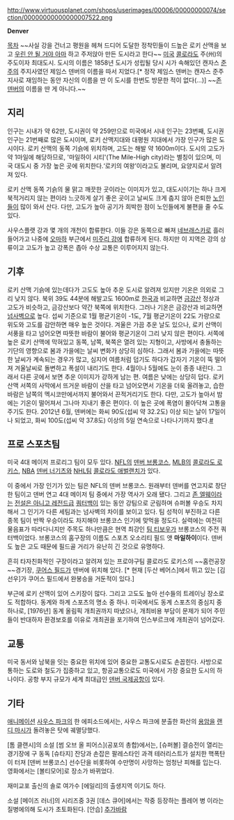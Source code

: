 http://www.virtuousplanet.com/shops/userimages/00006/00000000074/section/00000000000000007522.png

'''Denver'''

[[목차]]
~~사실 강을 건너고 평원을 헤쳐 드디어 도달한 정착민들이 드높은 로키 산맥을 보고 [[우린 안 될 거야 아마]] 하고 주저앉아 만든 도시라고 한다~~
[[미국]] [[콜로라도]] 주(州)의 주도이자 최대도시. 도시의 이름은 1858년  도시가 성립될 당시 시가 속해있던 캔자스 [[준주]]의 주지사였던 제임스 덴버의 이름을 따서 지었다.[* 정작 제임스 덴버는 캔자스 준주지사로 재임하는 동안 자신의 이름을 딴 이 도시를 한번도 방문한 적이 없다(...)] ~~[[존 덴버]]의 이름을 딴 게 아니다.~~ 

== 지리 ==

인구는 시내가 약 62만, 도시권이 약 259만으로 미국에서 시내 인구는 23번째, 도시권 인구는 21번째로 많은 도시이며, 로키 산맥지대와 대평원 지대에서 가장 인구가 많은 도시이다. 로키 산맥의 동쪽 기슭에 위치하며, 고도는 해발 약 1600m이다. 도시의 고도가 약 1마일에 해당하므로, '마일하이 시티'(The Mile-High city)라는 별칭이 있으며, 미국 대도시 중 가장 높은 곳에 위치한다.‘로키의 여왕’이라고도 불리며, 요양지로서 알려져 있다.

로키 산맥 동쪽 기슭의 물 맑고 깨끗한 곳이라는 이미지가 있고, 대도시이기는 하나 크게 북적거리지 않는 편이라 느긋하게 살기 좋은 곳이고 날씨도 크게 춥지 않아 은퇴한 [[노인]]들이 많이 와서 산다. 다만, 고도가 높아 공기가 희박한 점이 노인들에게 불편을 줄 수도 있다. 

사우스플랫 강과 몇 개의 개천이 합류한다. 이들 강은 동쪽으로 빠져 [[네브래스카]]로 흘러들어가고 나중에 [[오마하]] 부근에서 [[미주리 강]]에 합류하게 된다. 하지만 이 지역은 강의 상류이고 고도가 높고 강폭은 좁아 수상 교통은 이루어지지 않는다.

== 기후 ==
로키 산맥 기슭에 있는데다가 고도도 높아 추운 도시로 알려져 있지만 기온은 의외로 그리 낮지 않다. 북위 39도 44분에 해발고도 1600m로 [[한국]]과 비교하면 [[금강산]] 정상과 고도가 비슷하고, 금강산보다 약간 북쪽에 위치한다. 그러나 기온은 금강산과 비교하면 [[넘사벽]]으로 높다. 섭씨 기준으로 1월 평균기온이 -1도, 7월 평균기온이 22도 가량으로 위도와 고도를 감안하면 매우 높은 것이다. 겨울은 가끔 추운 날도 있으나, 로키 산맥이 서풍을 타고 넘어오면 따뜻한 바람이 불어와 평균기온이 그리 낮지 않은 편이다. 서쪽에 높은 로키 산맥에 막혀있고 동쪽, 남쪽, 북쪽은 열려 있는 지형이고, 사방에서 충돌하는 기단의 영향으로 봄과 가을에는 날씨 변화가 상당히 심하다. 그래서 봄과 가을에는 따뜻한 날씨가 계속되는 경우가 많고, 심지어 여름처럼 덥기도 하다가 갑자기 기온이 뚝 떨어져 겨울날씨로 돌변하고 폭설이 내리기도 한다. 4월이나 5월에도 눈이 종종 내린다. 그래서 다른 곳에서 보면 추운 이미지가 강하게 남는 편. 여름은 낮에는 상당히 덥다. 로키 산맥 서쪽의 사막에서 뜨거운 바람이 산을 타고 넘어오면서 기온을 더욱 올려놓고, 습한 바람은 남쪽의 멕시코만에서까지 불어와서 끈적거리기도 한다. 다만, 고도가 높아서 밤에는 기온이 떨어져서 그나마 지내기 좋은 편이다. 이 높은 곳에 폭염이 몰아닥쳐 고통을 주기도 한다. 2012년 6월, 덴버에는 화씨 90도(섭씨 약 32.2도) 이상 되는 날이 17일이나 되었고, 화씨 100도(섭씨 약 37.8도) 이상의 5일 연속으로 나타나기까지 했다.[http://news.naver.com/main/read.nhn?mode=LSD&mid=sec&sid1=104&oid=001&aid=0005672365 #]

== 프로 스포츠팀 ==
미국 4대 메이저 프로리그 팀이 모두 있다. [[NFL]]의 [[덴버 브롱코스]], [[MLB]]의 [[콜로라도 로키스]], [[NBA]] [[덴버 너기츠]]와 [[NHL]]팀 [[콜로라도 애벌랜치]]가 있다. 

이 중에서 가장 인기가 있는 팀은 NFL의 덴버 브롱코스. 원래부터 덴버를 연고지로 창단한 팀이고 덴버 연고 4대 메이저 팀 중에서 가장 역사가 오래 됐다. 그리고 [[존 엘웨이]]라는 [[전설은 아니고 레전드]]급 [[쿼터백]]이 있는 동안 강팀으로 군림하며 슈퍼볼 우승도 차지해서 그 인기가 다른 세팀과는 넘사벽의 차이를 보이고 있다. 팀 성적이 부진하고 다른 종목 팀이 반짝 우승이라도 차지해야 브롱코스 인기에 맞먹을 정도다. 실력에는 여전히 물음표가 따라다니지만 주목도 하나만큼은 현역 최강인 [[팀 티보우]]가 브롱코스의 주전 쿼터백이었다. 브롱코스의 홈구장의 이름도 스포츠 오소리티 필드 앳 '''마일하이'''이다. 덴버도 높은 고도 때문에 필드골 거리가 유난히 긴 것으로 유명하다. 

흔히 타자친화적인 구장이라고 알려져 있는 프로야구팀 콜로라도 로키스의  ~~홈런공장~~경기장, [[쿠어스 필드]]가 덴버에 위치해 있다. [* 현재 [두산 베어스]에서 뛰고 있는 [김선우]가 쿠어스 필드에서 완봉승을 거둔적이 있다.] 

부근에 로키 산맥이 있어 스키장이 많다. 그리고 고도도 높아 선수들의 트레이닝 장소로도 적합하다. 동계와 하계 스포츠의 명소 중 하나. 미국에서도 동계 스포츠의 중심지 중 하나로, [1976년] 동계 올림픽 개최권까지 따냈으나, 개최비용 부담이 문제가 되어 주민들이 반대하자 환경보호를 이유로 개최권을 포기하여 인스부르크에 개최권이 넘어갔다.

== 교통 ==
미국 동서와 남북을 잇는 중요한 위치에 있어 중요한 교통도시로도 손꼽힌다. 사방으로 통하는 도로와 철도가 집중하고 있고, 항공교통으로도 미국에서 가장 중요한 도시의 하나이다. 공항 부지 규모가 세계 최대급인 [[덴버 국제공항]]이 있다.

== 기타 ==
[[애니메이션]] [[사우스 파크]]의 한 에피소드에서는, 사우스 파크에 분출한 화산의 [[용암]]을 [[랜디 마시]]가 돌려놓은 탓에 궤멸당했다.

[톰 클랜시]의 소설 [썸 오브 올 피어스](공포의 총합)에서는, [슈퍼볼] 결승전이 열리는 경기장에 구 동독 [슈타지] 잔당과 손잡은 팔레스타인 과격 테러리스트가 설치한 핵폭탄이 터져 [덴버 브롱코스] 선수단을 비롯하여 수만명이 사망하는 엄청난 피해를 입는다. 영화에서는 [볼티모어]로 장소가 바뀌었다.

재미교포 
출신의 솔로 여가수 [에일리]의 출생지역 이기도 하다.

소설 [메이즈 러너]의 시리즈중 3권 [데스 큐어]에서는 작중 등장하는 플레어 병 이라는 질병에의해 도시가 초토화된다. [안습]
[[추가바람]]
